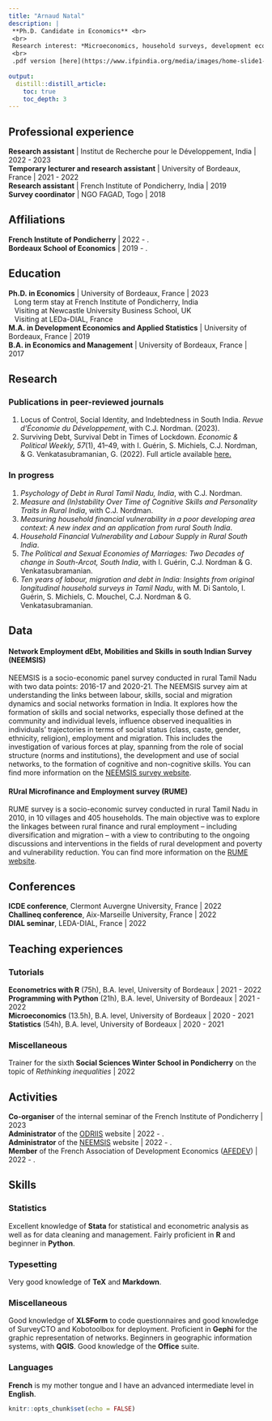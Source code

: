```yaml
---
title: "Arnaud Natal"
description: |
 **Ph.D. Candidate in Economics** <br>
 <br>
 Research interest: *Microeconomics, household surveys, development economics, household finances, behavioural economics.* <br>
 <br>
 .pdf version [here](https://www.ifpindia.org/media/images/home-slide1-entrance.original.jpg).
   
output:
  distill::distill_article:
    toc: true
    toc_depth: 3
---
```




## Professional experience

**Research assistant** | Institut de Recherche pour le Développement, India | 2022 - 2023 <br>
**Temporary lecturer and research assistant** | University of Bordeaux, France | 2021 - 2022 <br>
**Research assistant** | French Institute of Pondicherry, India | 2019 <br>
**Survey coordinator** | NGO FAGAD, Togo | 2018







## Affiliations

**French Institute of Pondicherry** | 2022 - .  <br>
**Bordeaux School of Economics** | 2019 - .  <br>









## Education

**Ph.D. in Economics** | University of Bordeaux, France | 2023  <br>
   Long  term stay at French Institute of Pondicherry, India <br>
   Visiting at Newcastle University Business School, UK <br>
   Visiting at LEDa-DIAL, France <br>
**M.A. in Development Economics and Applied Statistics** | University of Bordeaux, France | 2019 <br>
**B.A. in Economics and Management** | University of Bordeaux, France | 2017  <br>









## Research

### Publications in peer-reviewed journals

1. Locus of Control, Social Identity, and Indebtedness in South India. *Revue d'Économie du Développement*, with C.J. Nordman. (2023).
1. Surviving Debt, Survival Debt in Times of Lockdown. *Economic & Political Weekly, 57*(1), 41–49, with I. Guérin, S. Michiels, C.J. Nordman, & G. Venkatasubramanian, G. (2022).  Full article available [here.](https://www.researchgate.net/publication/357617209_Surviving_Debt_and_Survival_Debt_in_Times_of_Lockdown)



### In progress

1. *Psychology of Debt in Rural Tamil Nadu, India*, with C.J. Nordman.
1. *Measure and (In)stability Over Time of Cognitive Skills and Personality Traits in Rural India*, with C.J. Nordman.
1. *Measuring household financial vulnerability in a poor developing area context: A new index and an application from rural South India*.
1. *Household Financial Vulnerability and Labour Supply in Rural South India*.
1. *The Political and Sexual Economies of Marriages: Two Decades of change in South-Arcot, South India*, with I. Guérin, C.J. Nordman & G. Venkatasubramanian.
1. *Ten years of labour, migration and debt in India: Insights from original longitudinal household surveys in Tamil Nadu*, with M. Di Santolo, I. Guérin, S. Michiels, C. Mouchel, C.J. Nordman & G. Venkatasubramanian.







## Data

#### Network Employment dEbt, Mobilities and Skills in south Indian Survey (NEEMSIS)

NEEMSIS is a socio-economic panel survey conducted in rural Tamil Nadu with two data points: 2016-17 and 2020-21. The NEEMSIS survey aim at understanding the links between labour, skills, social and migration dynamics and social networks formation in India. It explores how the formation of skills and social networks, especially those defined at the community and individual levels, influence observed inequalities in individuals’ trajectories in terms of social status (class, caste, gender, ethnicity, religion), employment and migration. This includes the investigation of various forces at play, spanning from the role of social structure (norms and institutions), the development and use of social networks, to the formation of cognitive and non-cognitive skills.
You can find more information on the [NEEMSIS survey website](https://neemsis.hypotheses.org/).

#### RUral Microfinance and Employment survey (RUME)

RUME survey is a socio-economic survey conducted in rural Tamil Nadu in 2010, in 10 villages and 405 households. The main objective was to explore the linkages between rural finance and rural employment – including diversification and migration – with a view to contributing to the ongoing discussions and interventions in the fields of rural development and poverty and vulnerability reduction.
You can find more information on the [RUME website](https://odriis.hypotheses.org/rume).









## Conferences

**ICDE conference**, Clermont Auvergne University, France | 2022 <br>
**Challineq conference**, Aix-Marseille University, France | 2022 <br>
**DIAL seminar**, LEDA-DIAL, France | 2022 <br>







## Teaching experiences

### Tutorials

**Econometrics with R** (75h), B.A. level, University of Bordeaux | 2021 - 2022 <br>
**Programming with Python** (21h), B.A. level, University of Bordeaux | 2021 - 2022 <br>
**Microeconomics** (13.5h), B.A. level, University of Bordeaux | 2020 - 2021 <br>
**Statistics** (54h), B.A. level, University of Bordeaux | 2020 - 2021 <br>

### Miscellaneous

Trainer for the sixth **Social Sciences Winter School in Pondicherry** on the topic of *Rethinking inequalities* | 2022 <br>








## Activities

**Co-organiser** of the internal seminar of the French Institute of Pondicherry | 2023 <br>
**Administrator** of the [ODRIIS](https://odriis.hypotheses.org/) website | 2022 - . <br>
**Administrator** of the [NEEMSIS](https://odriis.hypotheses.org/) website | 2022 - . <br>
**Member** of the French Association of Development Economics ([AFEDEV](https://afedev.fr/)) | 2022 - . <br>










## Skills

### Statistics

Excellent knowledge of **Stata** for statistical and econometric analysis as well as for data cleaning and management.
Fairly proficient in **R** and beginner in **Python**.

### Typesetting

Very good knowledge of **TeX** and **Markdown**.

### Miscellaneous

Good knowledge of **XLSForm** to code questionnaires and good knowledge of SurveyCTO and Kobotoolbox for deployment.
Proficient in **Gephi** for the graphic representation of networks.
Beginners in geographic information systems, with **QGIS**.
Good knowledge of the **Office** suite.

### Languages

**French** is my mother tongue and I have an advanced intermediate level in **English**.


```r
knitr::opts_chunk$set(echo = FALSE)


```

